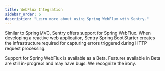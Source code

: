 ```yaml
---
title: WebFlux Integration
sidebar_order: 6
description: "Learn more about using Spring WebFlux with Sentry."
---
```


Similar to Spring MVC, Sentry offers support for Spring WebFlux. When developing a reactive web application, Sentry Spring Boot Starter creates the infrastructure required for capturing errors triggered during HTTP request processing.

<Note>
Support for Spring WebFlux is available as a Beta. Features available in Beta are still in-progress and may have bugs. We recognize the irony.
</Note>
